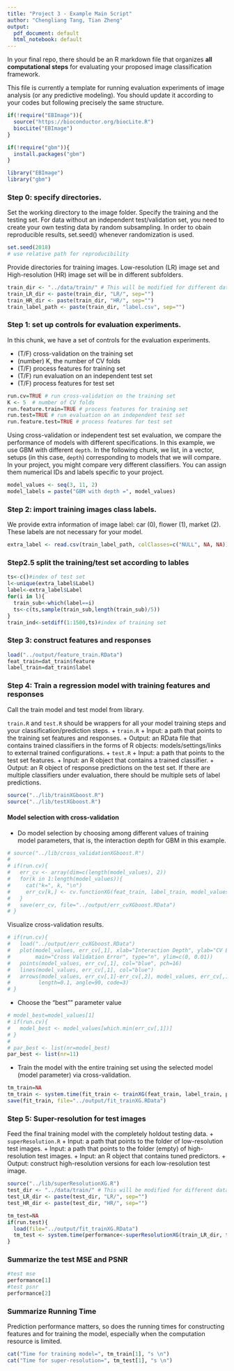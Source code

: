 ```yaml
---
title: "Project 3 - Example Main Script"
author: "Chengliang Tang, Tian Zheng"
output:
  pdf_document: default
  html_notebook: default
---
```


In your final repo, there should be an R markdown file that organizes **all computational steps** for evaluating your proposed image classification framework. 

This file is currently a template for running evaluation experiments of image analysis (or any predictive modeling). You should update it according to your codes but following precisely the same structure. 

```r
if(!require("EBImage")){
  source("https://bioconductor.org/biocLite.R")
  biocLite("EBImage")
}

if(!require("gbm")){
  install.packages("gbm")
}

library("EBImage")
library("gbm")
```


### Step 0: specify directories.

Set the working directory to the image folder. Specify the training and the testing set. For data without an independent test/validation set, you need to create your own testing data by random subsampling. In order to obain reproducible results, set.seed() whenever randomization is used. 

```r
set.seed(2018)
# use relative path for reproducibility
```

Provide directories for training images. Low-resolution (LR) image set and High-resolution (HR) image set will be in different subfolders. 
```r
train_dir <- "../data/train/" # This will be modified for different data sets.
train_LR_dir <- paste(train_dir, "LR/", sep="")
train_HR_dir <- paste(train_dir, "HR/", sep="")
train_label_path <- paste(train_dir, "label.csv", sep="") 
```

### Step 1: set up controls for evaluation experiments.

In this chunk, we have a set of controls for the evaluation experiments. 

+ (T/F) cross-validation on the training set
+ (number) K, the number of CV folds
+ (T/F) process features for training set
+ (T/F) run evaluation on an independent test set
+ (T/F) process features for test set

```r
run.cv=TRUE # run cross-validation on the training set
K <- 5  # number of CV folds
run.feature.train=TRUE # process features for training set
run.test=TRUE # run evaluation on an independent test set
run.feature.test=TRUE # process features for test set
```

Using cross-validation or independent test set evaluation, we compare the performance of models with different specifications. In this example, we use GBM with different `depth`. In the following chunk, we list, in a vector, setups (in this case, `depth`) corresponding to models that we will compare. In your project, you might compare very different classifiers. You can assign them numerical IDs and labels specific to your project. 

```r
model_values <- seq(3, 11, 2)
model_labels = paste("GBM with depth =", model_values)
```

### Step 2: import training images class labels.

We provide extra information of image label: car (0), flower (1), market (2). These labels are not necessary for your model.

```r
extra_label <- read.csv(train_label_path, colClasses=c("NULL", NA, NA))
```

### Step2.5 split the training/test set according to lables

```r
ts<-c()#index of test set
l<-unique(extra_label$Label)
label<-extra_label$Label
for(i in l){
  train_sub<-which(label==i)
  ts<-c(ts,sample(train_sub,length(train_sub)/5))
}
train_ind<-setdiff(1:1500,ts)#index of training set
```

### Step 3: construct features and responses

```r
load("../output/feature_train.RData")
feat_train=dat_train$feature
label_train=dat_train$label
```


### Step 4: Train a regression model with training features and responses
Call the train model and test model from library. 

`train.R` and `test.R` should be wrappers for all your model training steps and your classification/prediction steps. 
+ `train.R`
  + Input: a path that points to the training set features and responses.
  + Output: an RData file that contains trained classifiers in the forms of R objects: models/settings/links to external trained configurations.
+ `test.R`
  + Input: a path that points to the test set features.
  + Input: an R object that contains a trained classifier.
  + Output: an R object of response predictions on the test set. If there are multiple classifiers under evaluation, there should be multiple sets of label predictions. 
```r
source("../lib/trainXGboost.R")
source("../lib/testXGboost.R")
```

#### Model selection with cross-validation
* Do model selection by choosing among different values of training model parameters, that is, the interaction depth for GBM in this example. 
```r
# source("../lib/cross_validationXGboost.R")
# 
# if(run.cv){
#   err_cv <- array(dim=c(length(model_values), 2))
#   for(k in 1:length(model_values)){
#     cat("k=", k, "\n")
#     err_cv[k,] <- cv.functionXG(feat_train, label_train, model_values[k], K)
#   }
#   save(err_cv, file="../output/err_cvXGboost.RData")
# }
```

Visualize cross-validation results. 
```r
# if(run.cv){
#   load("../output/err_cvXGboost.RData")
#   plot(model_values, err_cv[,1], xlab="Interaction Depth", ylab="CV Error",
#        main="Cross Validation Error", type="n", ylim=c(0, 0.01))
#   points(model_values, err_cv[,1], col="blue", pch=16)
#   lines(model_values, err_cv[,1], col="blue")
#   arrows(model_values, err_cv[,1]-err_cv[,2], model_values, err_cv[,1]+err_cv[,2], 
#         length=0.1, angle=90, code=3)
# }
```


* Choose the "best"" parameter value
```r
# model_best=model_values[1]
# if(run.cv){
#   model_best <- model_values[which.min(err_cv[,1])]
# }
# 
# par_best <- list(nr=model_best)
par_best <- list(nr=11)
```

* Train the model with the entire training set using the selected model (model parameter) via cross-validation.
```r
tm_train=NA
tm_train <- system.time(fit_train <- trainXG(feat_train, label_train, par_best))
save(fit_train, file="../output/fit_trainXG.RData")
```

### Step 5: Super-resolution for test images
  
Feed the final training model with the completely holdout testing data. 
+ `superResolution.R`
  + Input: a path that points to the folder of low-resolution test images.
  + Input: a path that points to the folder (empty) of high-resolution test images.
  + Input: an R object that contains tuned predictors.
  + Output: construct high-resolution versions for each low-resolution test image.
```r
source("../lib/superResolutionXG.R")
test_dir <- "../data/train/" # This will be modified for different data sets.
test_LR_dir <- paste(test_dir, "LR/", sep="")
test_HR_dir <- paste(test_dir, "HR/", sep="")

tm_test=NA
if(run.test){
  load(file="../output/fit_trainXG.RData")
  tm_test <- system.time(performance<-superResolutionXG(train_LR_dir, train_HR_dir,fit_train,index=ts))
}
```

### Summarize the test MSE and PSNR

```r
#test mse
performance[1]
#test psnr
performance[2]
```

### Summarize Running Time
Prediction performance matters, so does the running times for constructing features and for training the model, especially when the computation resource is limited. 
```r
cat("Time for training model=", tm_train[1], "s \n")
cat("Time for super-resolution=", tm_test[1], "s \n")
```



